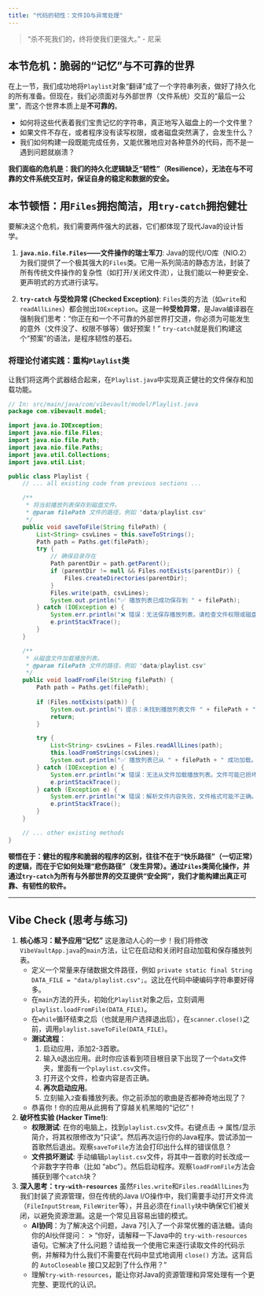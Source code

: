 ```yaml
---
title: "代码的韧性：文件IO与异常处理"
---
```


> "杀不死我们的，终将使我们更强大。" - 尼采

## 本节危机：脆弱的“记忆”与不可靠的世界

在上一节，我们成功地将`Playlist`对象“翻译”成了一个字符串列表，做好了持久化的所有准备。但现在，我们必须面对与外部世界（文件系统）交互的“最后一公里”，而这个世界本质上是**不可靠的**。

*   如何将这些代表着我们宝贵记忆的字符串，真正地写入磁盘上的一个文件里？
*   如果文件不存在，或者程序没有读写权限，或者磁盘突然满了，会发生什么？
*   我们如何构建一段既能完成任务，又能优雅地应对各种意外的代码，而不是一遇到问题就崩溃？

**我们面临的危机是：我们的持久化逻辑缺乏“韧性”（Resilience），无法在与不可靠的文件系统交互时，保证自身的稳定和数据的安全。**

## 本节顿悟：用`Files`拥抱简洁，用`try-catch`拥抱健壮

要解决这个危机，我们需要两件强大的武器，它们都体现了现代Java的设计哲学。

1.  **`java.nio.file.Files`——文件操作的瑞士军刀**: Java的现代I/O库（NIO.2）为我们提供了一个极其强大的`Files`类。它用一系列简洁的静态方法，封装了所有传统文件操作的复杂性（如打开/关闭文件流），让我们能以一种更安全、更声明式的方式进行读写。

2.  **`try-catch` 与受检异常 (Checked Exception)**: `Files`类的方法（如`write`和`readAllLines`）都会抛出`IOException`。这是一种**受检异常**，是Java编译器在强制我们思考：“你正在和一个不可靠的外部世界打交道，你必须为可能发生的意外（文件没了、权限不够等）做好预案！” `try-catch`就是我们构建这个“预案”的语法，是程序韧性的基石。

### 将理论付诸实践：重构`Playlist`类

让我们将这两个武器结合起来，在`Playlist.java`中实现真正健壮的文件保存和加载功能。

```java
// In: src/main/java/com/vibevault/model/Playlist.java
package com.vibevault.model;

import java.io.IOException;
import java.nio.file.Files;
import java.nio.file.Path;
import java.nio.file.Paths;
import java.util.Collections;
import java.util.List;

public class Playlist {
    // ... all existing code from previous sections ...

    /**
     * 将当前播放列表保存到磁盘文件。
     * @param filePath 文件的路径，例如 "data/playlist.csv"
     */
    public void saveToFile(String filePath) {
        List<String> csvLines = this.saveToStrings();
        Path path = Paths.get(filePath);
        try {
            // 确保目录存在
            Path parentDir = path.getParent();
            if (parentDir != null && Files.notExists(parentDir)) {
                Files.createDirectories(parentDir);
            }
            Files.write(path, csvLines);
            System.out.println("✅ 播放列表已成功保存到 " + filePath);
        } catch (IOException e) {
            System.err.println("❌ 错误：无法保存播放列表。请检查文件权限或磁盘空间。");
            e.printStackTrace();
        }
    }

    /**
     * 从磁盘文件加载播放列表。
     * @param filePath 文件的路径，例如 "data/playlist.csv"
     */
    public void loadFromFile(String filePath) {
        Path path = Paths.get(filePath);
        
        if (Files.notExists(path)) {
            System.out.println("ℹ️ 提示：未找到播放列表文件 " + filePath + "，将为您创建一个新的。");
            return;
        }

        try {
            List<String> csvLines = Files.readAllLines(path);
            this.loadFromStrings(csvLines);
            System.out.println("✅ 播放列表已从 " + filePath + " 成功加载。");
        } catch (IOException e) {
            System.err.println("❌ 错误：无法从文件加载播放列表。文件可能已损坏或无读取权限。");
            e.printStackTrace();
        } catch (Exception e) {
            System.err.println("❌ 错误：解析文件内容失败，文件格式可能不正确。 (" + e.getMessage() + ")");
            e.printStackTrace();
        }
    }

    // ... other existing methods
}
```

**顿悟在于：健壮的程序和脆弱的程序的区别，往往不在于“快乐路径”（一切正常）的逻辑，而在于它如何处理“悲伤路径”（发生异常）。通过`Files`类简化操作，并通过`try-catch`为所有与外部世界的交互提供“安全网”，我们才能构建出真正可靠、有韧性的软件。**

---

## Vibe Check (思考与练习)

1.  **核心练习：赋予应用“记忆”**
    这是激动人心的一步！我们将修改`VibeVaultApp.java`的`main`方法，让它在启动和关闭时自动加载和保存播放列表。
    *   定义一个常量来存储数据文件路径，例如 `private static final String DATA_FILE = "data/playlist.csv";`。这比在代码中硬编码字符串要好得多。
    *   在`main`方法的开头，初始化`Playlist`对象之后，立刻调用`playlist.loadFromFile(DATA_FILE)`。
    *   在`while`循环结束之后（也就是用户选择退出后），在`scanner.close()`之前，调用`playlist.saveToFile(DATA_FILE)`。
    *   **测试流程**：
        1. 启动应用，添加2-3首歌。
        2. 输入`0`退出应用。此时你应该看到项目根目录下出现了一个`data`文件夹，里面有一个`playlist.csv`文件。
        3. 打开这个文件，检查内容是否正确。
        4. **再次启动应用**。
        5. 立刻输入`2`查看播放列表。你之前添加的歌曲是否都神奇地出现了？
    *   恭喜你！你的应用从此拥有了穿越关机黑暗的“记忆”！

2.  **破坏性实验 (Hacker Time!)**:
    *   **权限测试**: 在你的电脑上，找到`playlist.csv`文件。右键点击 -> 属性/显示简介，将其权限修改为“只读”。然后再次运行你的Java程序。尝试添加一首歌然后退出。观察`saveToFile`方法会打印出什么样的错误信息？
    *   **文件损坏测试**: 手动编辑`playlist.csv`文件，将其中一首歌的时长改成一个非数字字符串（比如 "abc"）。然后启动程序。观察`loadFromFile`方法会捕获到哪个`catch`块？

3.  **深入思考：`try-with-resources`**
    虽然`Files.write`和`Files.readAllLines`为我们封装了资源管理，但在传统的Java I/O操作中，我们需要手动打开文件流（`FileInputStream`, `FileWriter`等），并且必须在`finally`块中确保它们被关闭，以避免资源泄漏。这是一个常见且容易出错的模式。
    *   **AI协同**：为了解决这个问题，Java 7引入了一个非常优雅的语法糖。请向你的AI伙伴提问：
        > "你好，请解释一下Java中的 `try-with-resources` 语句。它解决了什么问题？请给我一个使用它来逐行读取文件的代码示例，并解释为什么我们不需要在代码中显式地调用 `close()` 方法。这背后的 `AutoCloseable` 接口又起到了什么作用？"
    *   理解`try-with-resources`，能让你对Java的资源管理和异常处理有一个更完整、更现代的认识。 